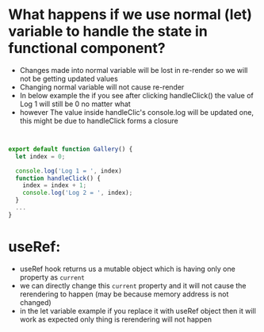 
<Meta title="React" />

# What happens if we use normal (let) variable to handle the state in functional component?
- Changes made into normal variable will be lost in re-render so we will not be getting updated values
- Changing normal variable will not cause re-render 
- In below example the if you see after clicking handleClick() the value of Log 1 will still be 0 no matter what
- however The value inside handleClic's console.log will be updated one, this might be due to handleClick forms a closure

```jsx


export default function Gallery() {
  let index = 0;

  console.log('Log 1 = ', index)
  function handleClick() {
    index = index + 1;
    console.log('Log 2 = ', index);
  }
  ...
}
```
# useRef: 
- useRef hook returns us a mutable object which is having only one property as `current`
- we can directly change this `current` property and it will not cause the rerendering to happen (may be because memory address is not changed)
- in the let variable example if you replace it with useRef object then it will work as expected only thing is rerendering will not happen

# 


